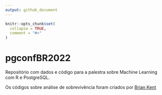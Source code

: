 ```yaml
---
output: github_document
---
```


<!-- README.md is generated from README.Rmd. Please edit that file -->

```r
knitr::opts_chunk$set(
  collapse = TRUE,
  comment = "#>"
)
```

# pgconfBR2022

<!-- badges: start -->
<!-- badges: end -->

Repositório com dados e código para a palestra sobre Machine Learning com R e PostgreSQL.

Os códigos sobre análise de sobrevivência foram criados por [Brian Kent](https://www.crosstab.io/articles/events-to-durations-sql)


